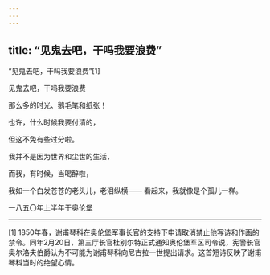 ```yaml
---
---
---
```

title: “见鬼去吧，干吗我要浪费”
---



“见鬼去吧，干吗我要浪费”[1]


见鬼去吧，干吗我要浪费

那么多的时光、鹅毛笔和纸张！

也许，什么时候我要付清的，

但这不免有些过分啦。

我并不是因为世界和尘世的生活，

而我，有时候，当喝醉啦，

我如一个白发苍苍的老头儿，老泪纵横—— 看起来，我就像是个孤儿一样。

一八五〇年上半年于奥伦堡



* * *



[1] 1850年春，谢甫琴科在奥伦堡军事长官的支持下申请取消禁止他写诗和作画的禁令。同年2月20日，第三厅长官杜别尔特正式通知奥伦堡军区司令说，宪警长官奥尔洛夫伯爵认为不可能为谢甫琴科向尼古拉一世提出请求。这首短诗反映了谢甫琴科当时的绝望心情。